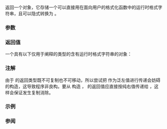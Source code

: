 {{cpp/title|runtime_format}}
{{cpp/utility/format/navbar}}

{{dcl begin}}
{{dcl header|format}}
{{dcl|num=1|since=c++26|1=
/*runtime-format-string*/&lt;char&gt; runtime_format( std::string_view fmt ) noexcept;
}}
{{dcl|num=2|since=c++26|1=
/*runtime-format-string*/&lt;wchar_t&gt; runtime_format( std::wstring_view fmt ) noexcept;
}}
{{dcl end}}

返回一个对象，它存储一个可以直接用在面向用户的格式化函数中的运行时格式字符串，且可以隐式转换为 {{rlpt|basic_format_string|std::basic_format_string}}。

===参数===
{{par begin}}
{{par|fmt|字符串视图}}
{{par end}}

===返回值===
一个具有以下仅用于阐释的类型的含有运行时格式字符串的对象：
{{member|{{petty|'''类模板'''}} {{small|{{tti|runtime-format-string}} {{tt|&lt;CharT&gt;}}}}|2=

{{dcl begin}}
{{dcl|notes={{mark expos}}|1=
template&lt; class CharT &gt;
struct /*runtime-format-string*/;
}}
{{dcl end}}

====成员对象====
所返回的对象包含一个 {{lc|std::basic_string_view&lt;CharT&gt;}} 类型的仅用于阐释的非静态数据成员 {{tti|str}}。

====构造函数与赋值====
{{dcl begin}}
{{dcl|num=1|1=
/*runtime-format-string*/( std::basic_string_view&lt;CharT&gt; s ) noexcept;
}}
{{dcl|num=2|1=
/*runtime-format-string*/( const /*runtime-format-string*/&amp; ) = delete;
}}
{{dcl|num=3|1=
/*runtime-format-string*/&amp; operator=( const /*runtime-format-string*/&amp; ) = delete;
}}
{{dcl end}}

@1@ 以 {{tt|s}} 初始化 {{tti|str}}。
@2@ 复制构造函数被显式弃置。此类型既不可复制也不可移动。
@3@ 赋值被显式弃置。
}}

===注解===
由于 {{tt|runtime_format}} 的返回类型既不可复制也不可移动，所以尝试把 {{c|runtime_fmt}} 作为泛左值进行传递会妨碍 {{lc|std::basic_format_string}} 的构造，这导致程序非良构。要从 {{tt|runtime_format}} 构造 {{tt|std::basic_format_string}}，{{tt|runtime_format}} 的返回值应直接按纯右值传递给 {{tt|std::basic_format_string}}，这样会保证发生复制消除。

{{source|1=
auto runtime_fmt = std::runtime_format("{}");

auto s0 = std::format(runtime_fmt, 1); // error
auto s1 = std::format(std::move(runtime_fmt), 1); // still error
auto s2 = std::format(std::runtime_format("{}"), 1); // ok
}}

{{ftm begin}}
{{ftm|std=C++26|value=202311L|__cpp_lib_format|运行时格式字符串}}
{{ftm end}}

===示例===
{{example
|code=
#include &lt;format&gt;
#include &lt;print&gt;
#include &lt;string&gt;
#include &lt;string_view&gt;

int main()
{
    std::print("Hello {}!\n", "world");

    std::string fmt;
    for (int i{}; i != 3; ++i)
    {
        fmt += "{} "; // 构造格式化字符串
        std::print("{} : ", fmt);
        std::println(std::runtime_format(fmt), "alpha", 'Z', 3.14, "unused");
    }
}
|output=
Hello world!
{}  : alpha
{} {}  : alpha Z
{} {} {}  : alpha Z 3.14
}}

===参阅===
{{dsc begin}}
{{dsc inc|cpp/utility/format/dsc format}}
{{dsc inc|cpp/utility/format/dsc vformat}}
{{dsc inc|cpp/utility/format/dsc basic_format_string}}
{{dsc end}}

{{langlinks|en|es|ja|ru}}
